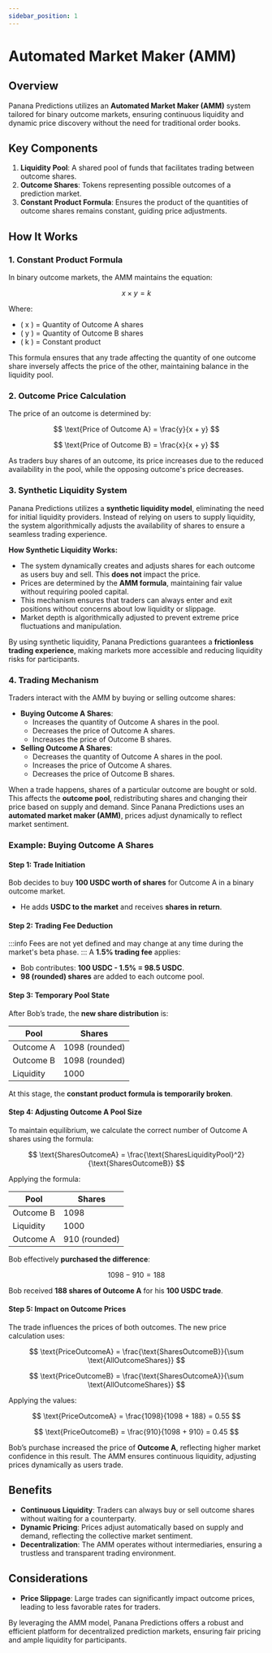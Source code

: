 ```yaml
---
sidebar_position: 1
---
```

# Automated Market Maker (AMM)

## Overview

Panana Predictions utilizes an **Automated Market Maker (AMM)** system tailored for binary outcome markets, ensuring continuous liquidity and dynamic price discovery without the need for traditional order books.

## Key Components

1. **Liquidity Pool**: A shared pool of funds that facilitates trading between outcome shares.
2. **Outcome Shares**: Tokens representing possible outcomes of a prediction market.
3. **Constant Product Formula**: Ensures the product of the quantities of outcome shares remains constant, guiding price adjustments.

## How It Works

### 1. Constant Product Formula

In binary outcome markets, the AMM maintains the equation:

$$ x \times y = k $$

Where:
- \( x \) = Quantity of Outcome A shares
- \( y \) = Quantity of Outcome B shares
- \( k \) = Constant product

This formula ensures that any trade affecting the quantity of one outcome share inversely affects the price of the other, maintaining balance in the liquidity pool.

### 2. Outcome Price Calculation

The price of an outcome is determined by:

$$
\text{Price of Outcome A} = \frac{y}{x + y}
$$

$$
\text{Price of Outcome B} = \frac{x}{x + y}
$$

As traders buy shares of an outcome, its price increases due to the reduced availability in the pool, while the opposing outcome's price decreases.

### 3. Synthetic Liquidity System

Panana Predictions utilizes a **synthetic liquidity model**, eliminating the need for initial liquidity providers. Instead of relying on users to supply liquidity, the system algorithmically adjusts the availability of shares to ensure a seamless trading experience. 

**How Synthetic Liquidity Works:**
- The system dynamically creates and adjusts shares for each outcome as users buy and sell. This **does not** impact the price.
- Prices are determined by the **AMM formula**, maintaining fair value without requiring pooled capital.
- This mechanism ensures that traders can always enter and exit positions without concerns about low liquidity or slippage.
- Market depth is algorithmically adjusted to prevent extreme price fluctuations and manipulation.

By using synthetic liquidity, Panana Predictions guarantees a **frictionless trading experience**, making markets more accessible and reducing liquidity risks for participants.

### 4. Trading Mechanism

Traders interact with the AMM by buying or selling outcome shares:

- **Buying Outcome A Shares**:
  - Increases the quantity of Outcome A shares in the pool.
  - Decreases the price of Outcome A shares.
  - Increases the price of Outcome B shares.
- **Selling Outcome A Shares**:
  - Decreases the quantity of Outcome A shares in the pool.
  - Increases the price of Outcome A shares.
  - Decreases the price of Outcome B shares.

When a trade happens, shares of a particular outcome are bought or sold. This affects the **outcome pool**, redistributing shares and changing their price based on supply and demand. Since Panana Predictions uses an **automated market maker (AMM)**, prices adjust dynamically to reflect market sentiment.

### Example: Buying Outcome A Shares
#### Step 1: Trade Initiation
Bob decides to buy **100 USDC worth of shares** for Outcome A in a binary outcome market.
- He adds **USDC to the market** and receives **shares in return**.

#### Step 2: Trading Fee Deduction
:::info
Fees are not yet defined and may change at any time during the market's beta phase.
:::
A **1.5% trading fee** applies:
- Bob contributes: **100 USDC - 1.5% = 98.5 USDC**.
- **98 (rounded) shares** are added to each outcome pool.

#### Step 3: Temporary Pool State
After Bob’s trade, the **new share distribution** is:

| Pool      | Shares |
|-----------|--------|
| Outcome A | 1098 (rounded)   |
| Outcome B | 1098 (rounded)  |
| Liquidity | 1000   |

At this stage, the **constant product formula is temporarily broken**.

#### Step 4: Adjusting Outcome A Pool Size
To maintain equilibrium, we calculate the correct number of Outcome A shares using the formula:

$$
\text{SharesOutcomeA} = \frac{\text{SharesLiquidityPool}^2}{\text{SharesOutcomeB}}
$$

Applying the formula:

| Pool      | Shares  |
|-----------|---------|
| Outcome B | 1098    |
| Liquidity | 1000    |
| Outcome A | 910 (rounded) |

Bob effectively **purchased the difference**:

$$
1098 - 910 = 188
$$

Bob received **188 shares of Outcome A** for his **100 USDC trade**.

#### Step 5: Impact on Outcome Prices
The trade influences the prices of both outcomes. The new price calculation uses:

$$
\text{PriceOutcomeA} = \frac{\text{SharesOutcomeB}}{\sum \text{AllOutcomeShares}}
$$

$$
\text{PriceOutcomeB} = \frac{\text{SharesOutcomeA}}{\sum \text{AllOutcomeShares}}
$$

Applying the values:

$$
\text{PriceOutcomeA} = \frac{1098}{1098 + 188} = 0.55
$$

$$
\text{PriceOutcomeB} = \frac{910}{1098 + 910} = 0.45
$$

Bob’s purchase increased the price of **Outcome A**, reflecting higher market confidence in this result. The AMM ensures continuous liquidity, adjusting prices dynamically as users trade.

## Benefits

- **Continuous Liquidity**: Traders can always buy or sell outcome shares without waiting for a counterparty.
- **Dynamic Pricing**: Prices adjust automatically based on supply and demand, reflecting the collective market sentiment.
- **Decentralization**: The AMM operates without intermediaries, ensuring a trustless and transparent trading environment.

## Considerations

- **Price Slippage**: Large trades can significantly impact outcome prices, leading to less favorable rates for traders.

By leveraging the AMM model, Panana Predictions offers a robust and efficient platform for decentralized prediction markets, ensuring fair pricing and ample liquidity for participants.

